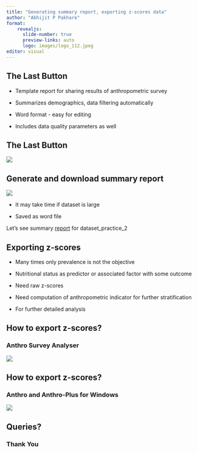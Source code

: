 ```yaml
---
title: "Generating summary report, exporting z-scores data"
author: "Abhijit P Pakhare"
format: 
    revealjs: 
      slide-number: true
      preview-links: auto
      logo: images/logo_112.jpeg
editor: visual
---
```


## The Last Button

-   Template report for sharing results of anthropometric survey

-   Summarizes demographics, data filtering automatically

-   Word format - easy for editing

-   Includes data quality parameters as well

## The Last Button

![](images/1_generating_summary.png)

## Generate and download summary report

![](images/2_generating_summary.png)

-   It may take time if dataset is large

-   Saved as word file

Let's see summary [report](dataset_practice_2_report.docx) for dataset_practice_2

## Exporting z-scores

-   Many times only prevalence is not the objective

-   Nutritional status as predictor or associated factor with some outcome

-   Need raw z-scores

-   Need computation of anthropometric indicator for further stratification

-   For further detailed analysis

## How to export z-scores?

### Anthro Survey Analyser

![](images/3_export_z_scores.png)

## How to export z-scores?

### Anthro and Anthro-Plus for Windows

![](images/AnthroPlus%20Picture%208%20copy.png)

## Queries?

### Thank You
